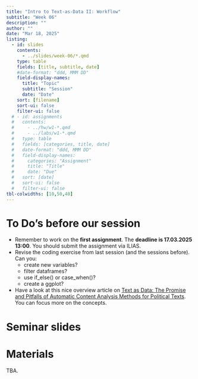 ```yaml
---
title: "Intro to Text-as-Data II: Workflow"
subtitle: "Week 06"
description: ""
author: ""
date: "Mar 18, 2025"
listing:
  - id: slides
    contents:
      - ../slides/week-06/*.qmd
    type: table
    fields: [title, subtitle, date]
    #date-format: "ddd, MMM DD"
    field-display-names:
      title: "Topic"
      subtitle: "Session"
      date: "Date"
    sort: [filename]
    sort-ui: false
    filter-ui: false
  # - id: assignments
  #   contents:
  #     - ../hw/w1-*.qmd
  #     - ../labs/w1-*.qmd
  #   type: table
  #   fields: [categories, title, date]
  #   date-format: "ddd, MMM DD"
  #   field-display-names:
  #     categories: "Assignment"
  #     title: "Title"
  #     date: "Due"
  #   sort: [date]
  #   sort-ui: false
  #   filter-ui: false
tbl-colwidths: [10,50,40]
---
```


# To Do's before our session

-   Remember to work on the **first assignment**. The **deadline is 17.03.2025 13:00**. You should submit the assignment via ILIAS.
-   Revise the coding exercise from last session (and the sessions before). Can you:
    -   create new variables?
    -   filter dataframes?
    -   use if_else() or case_when()?
    -   create a ggplot?
-   Have a look at this nice overview article on [Text as Data: The Promise and Pitfalls of Automatic Content Analysis Methods for Political Texts](https://www.cambridge.org/core/journals/political-analysis/article/text-as-data-the-promise-and-pitfalls-of-automatic-content-analysis-methods-for-political-texts/F7AAC8B2909441603FEB25C156448F20). You can focus more on the concepts.

# Seminar slides

::: {#slides}
:::

# Materials

TBA.

